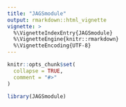 ```yaml
---
title: "JAGSmodule"
output: rmarkdown::html_vignette
vignette: >
  %\VignetteIndexEntry{JAGSmodule}
  %\VignetteEngine{knitr::rmarkdown}
  %\VignetteEncoding{UTF-8}
---
```


```r
knitr::opts_chunk$set(
  collapse = TRUE,
  comment = "#>"
)
```

```r
library(JAGSmodule)
```
